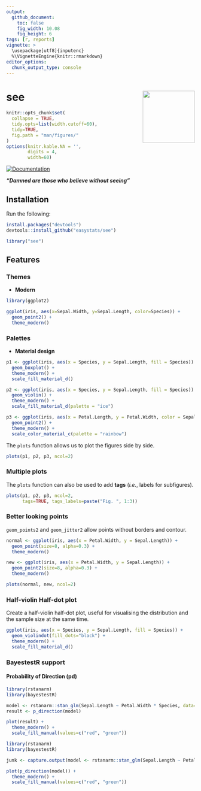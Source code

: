 ```yaml
---
output: 
  github_document:
    toc: false
    fig_width: 10.08
    fig_height: 6
tags: [r, reports]
vignette: >
  \usepackage[utf8]{inputenc}
  %\VignetteEngine{knitr::rmarkdown}
editor_options: 
  chunk_output_type: console
---
```



# see <img src='man/figures/logo.png' align="right" height="139" />

```r
knitr::opts_chunk$set(
  collapse = TRUE,
  tidy.opts=list(width.cutoff=60),
  tidy=TRUE,
  fig.path = "man/figures/"
)
options(knitr.kable.NA = '',
        digits = 4,
        width=60)
```



<!-- [![Build -->
<!-- Status](https://travis-ci.org/easystats/see.svg?branch=master)](https://travis-ci.org/easystats/see) -->
<!-- [![codecov](https://codecov.io/gh/easystats/see/branch/master/graph/badge.svg)](https://codecov.io/gh/easystats/see) -->
[![Documentation](https://img.shields.io/badge/documentation-see-orange.svg?colorB=E91E63)](https://easystats.github.io/see/)





***"Damned are those who believe without seeing"***


## Installation


Run the following:

```r
install.packages("devtools")
devtools::install_github("easystats/see")
```
```r
library("see")
```


## Features

### Themes

- **Modern**

```r
library(ggplot2)

ggplot(iris, aes(x=Sepal.Width, y=Sepal.Length, color=Species)) +
  geom_point2() +
  theme_modern()
```

### Palettes

- **Material design**

```r
p1 <- ggplot(iris, aes(x = Species, y = Sepal.Length, fill = Species)) +
  geom_boxplot() +
  theme_modern() +
  scale_fill_material_d()

p2 <- ggplot(iris, aes(x = Species, y = Sepal.Length, fill = Species)) +
  geom_violin() +
  theme_modern() +
  scale_fill_material_d(palette = "ice")

p3 <- ggplot(iris, aes(x = Petal.Length, y = Petal.Width, color = Sepal.Length)) +
  geom_point2() +
  theme_modern() +
  scale_color_material_c(palette = "rainbow")
```

The `plots` function allows us to plot the figures side by side.

```r
plots(p1, p2, p3, ncol=2)
```

### Multiple plots

The `plots` function can also be used to add **tags** (*i.e.*, labels for subfigures).

```r
plots(p1, p2, p3, ncol=2, 
      tags=TRUE, tags_labels=paste("Fig. ", 1:3))
```



### Better looking points

`geom_points2` and `geom_jitter2` allow points without borders and contour.

```r
normal <- ggplot(iris, aes(x = Petal.Width, y = Sepal.Length)) +
  geom_point(size=8, alpha=0.3) +
  theme_modern()

new <- ggplot(iris, aes(x = Petal.Width, y = Sepal.Length)) +
  geom_point2(size=8, alpha=0.3) +
  theme_modern()

plots(normal, new, ncol=2)
```



### Half-violin Half-dot plot

Create a half-violin half-dot plot, useful for visualising the distribution and the sample size at the same time.

```r
ggplot(iris, aes(x = Species, y = Sepal.Length, fill = Species)) +
  geom_violindot(fill_dots="black") +
  theme_modern() +
  scale_fill_material_d()
```


### BayestestR support

#### Probability of Direction (pd)

```r
library(rstanarm)
library(bayestestR)

model <- rstanarm::stan_glm(Sepal.Length ~ Petal.Width * Species, data=iris)
result <- p_direction(model)

plot(result) +
  theme_modern() +
  scale_fill_manual(values=c("red", "green"))
```
```r
library(rstanarm)
library(bayestestR)

junk <- capture.output(model <- rstanarm::stan_glm(Sepal.Length ~ Petal.Width * Species, data=iris))

plot(p_direction(model)) +
  theme_modern() +
  scale_fill_manual(values=c("red", "green"))
```
